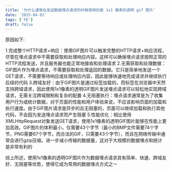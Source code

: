 ```yaml
---
title: '为什么通常在发送数据埋点请求的时候使用的是 1x1 像素的透明 gif 图片'
date: '2025-04-01'
tags: ['FE']
draft: false
---
```

原因如下:

1.完成整个HTTP请求+响应：使用GIF图片可以触发完整的HTTP请求+响应流程，尽管在埋点请求中不需要获取和处理响应内容。这样可以确保埋点请求按照正常的HTTP流程发送，并且服务器也能正常地接收和处理请求
2.无需获取和处理数据：GIF图片作为埋点请求，不需要获取和处理返回的数据。它只是简单地发送一个GET请求，不需要等待响应或处理响应内容，因此能够快速地完成请求并继续执行后续的代码
3.跨域友好：由于GIF图片是通过<img>标签加载的，而<img>标签在浏览器中天然支持跨域请求，因此使用1x1像素的透明GIF图片发送埋点请求可以轻松地实现跨域请求，无需关注跨域限制和复杂的配置
4.无阻塞执行：埋点请求通常是为了收集用户行为或统计数据，对于页面的性能和用户体验来说，不应该影响页面的加载和执行速度。由于GIF图片请求是异步的且无阻塞的，页面可以继续加载和执行其他代码，不会因为发送埋点请求而产生阻塞
5.性能优化：相比使用XMLHttpRequest对象发送GET请求，使用1x1像素的透明GIF图片能够在性能上更加高效。GIF图片的体积最小，仅需要43个字节（最小的BMP文件需要74个字节，PNG需要67个字节，而合法的GIF，只需要43个字节），而且在网络传输中通常会进行gzip压缩，进一步减小传输的数据量，这对于大规模的数据埋点和统计是非常有利的

综上所述，使用1x1像素的透明GIF图片作为数据埋点请求具有简单、快速、跨域友好、无阻塞等优势，使得它成为常用的数据埋点方式之一
